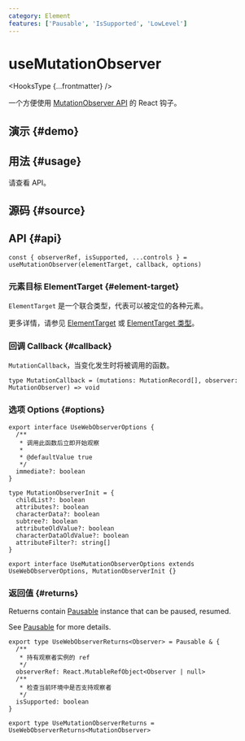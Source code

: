 ```yaml
---
category: Element
features: ['Pausable', 'IsSupported', 'LowLevel']
---
```


# useMutationObserver


<HooksType {...frontmatter} />

一个方便使用 [MutationObserver API](https://developer.mozilla.org/en-US/docs/Web/API/MutationObserver) 的 React 钩子。

## 演示 \{#demo}


<App />

## 用法 \{#usage}

请查看 API。

## 源码 \{#source}


<Source />

## API \{#api}

```tsx
const { observerRef, isSupported, ...controls } = useMutationObserver(elementTarget, callback, options)
```

### 元素目标 ElementTarget \{#element-target}

`ElementTarget` 是一个联合类型，代表可以被定位的各种元素。

更多详情，请参见 [ElementTarget](/docs/features/element-target) 或 [ElementTarget 类型](/docs/features/element-target#element-target-types)。

### 回调 Callback \{#callback}

`MutationCallback`，当变化发生时将被调用的函数。

```tsx
type MutationCallback = (mutations: MutationRecord[], observer: MutationObserver) => void
```

### 选项 Options \{#options}

```tsx
export interface UseWebObserverOptions {
  /**
   * 调用此函数后立即开始观察
   *
   * @defaultValue true
   */
  immediate?: boolean
}

type MutationObserverInit = {
  childList?: boolean
  attributes?: boolean
  characterData?: boolean
  subtree?: boolean
  attributeOldValue?: boolean
  characterDataOldValue?: boolean
  attributeFilter?: string[]
}

export interface UseMutationObserverOptions extends UseWebObserverOptions, MutationObserverInit {}
```

### 返回值 \{#returns}

Retuerns contain [Pausable](/docs/react-use/pausable) instance that can be paused, resumed.

See [Pausable](/docs/react-use/pausable) for more details.

```tsx
export type UseWebObserverReturns<Observer> = Pausable & {
  /**
   * 持有观察者实例的 ref
   */
  observerRef: React.MutableRefObject<Observer | null>
  /**
   * 检查当前环境中是否支持观察者
   */
  isSupported: boolean
}

export type UseMutationObserverReturns = UseWebObserverReturns<MutationObserver>
```
